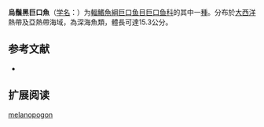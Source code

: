 {{Speciesbox
| name = 烏鬚黑巨口魚
| status = NE
| status_system = IUCN3.1
| image = 
| genus = Melanostomias
| species = melanopogon
| authority = Regan & Trewavas, 1930
| synonyms = 
}}

'''烏鬚黑巨口魚'''（[[学名|学名]]：{{lang|la|''Melanostomias melanopogon''}}）为[[輻鰭魚綱|輻鰭魚綱]][[巨口鱼目|巨口鱼目]][[巨口鱼科|巨口鱼科]]的其中一[[種|種]]。分布於[[大西洋|大西洋]]熱帶及亞熱帶海域，為深海魚類，體長可達15.3公分。

== 参考文献 ==
{{refbegin}}
*{{FishBase_species|genus=Melanostomias|species=melanopogon|year=2012|month=2}}
{{refend}}

== 扩展阅读 ==
{{refbegin}}
{{wikispecies-inline|Melanostomias melanopogon|烏鬚黑巨口魚}}
{{refend}}
{{Taxonbar|from=Q3754036}}

[[Category:黑巨口鱼属|melanopogon]]